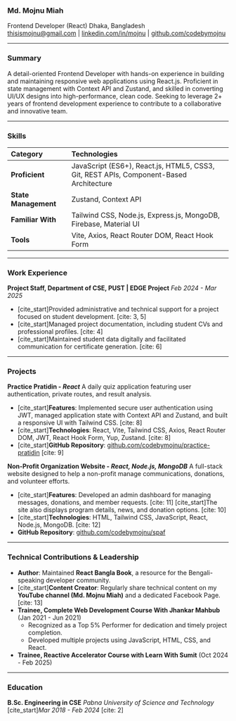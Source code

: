 ### **Md. Mojnu Miah**

Frontend Developer (React)
Dhaka, Bangladesh <br/>
thisismojnu@gmail.com | [linkedin.com/in/mojnu](https://www.google.com/search?q=https://linkedin.com/in/mojnu) | [github.com/codebymojnu](https://github.com/codebymojnu)

---

### **Summary**

A detail-oriented Frontend Developer with hands-on experience in building and maintaining responsive web applications using React.js. Proficient in state management with Context API and Zustand, and skilled in converting UI/UX designs into high-performance, clean code. Seeking to leverage 2+ years of frontend development experience to contribute to a collaborative and innovative team.

---

### **Skills**

| Category             | Technologies                                                                           |
| :------------------- | :------------------------------------------------------------------------------------- |
| **Proficient**       | JavaScript (ES6+), React.js, HTML5, CSS3, Git, REST APIs, Component-Based Architecture |
| **State Management** | Zustand, Context API                                                                   |
| **Familiar With**    | Tailwind CSS, Node.js, Express.js, MongoDB, Firebase, Material UI                      |
| **Tools**            | Vite, Axios, React Router DOM, React Hook Form                                         |

---

### **Work Experience**

**Project Staff, Department of CSE, PUST | EDGE Project**
_Feb 2024 - Mar 2025_

- [cite\_start]Provided administrative and technical support for a project focused on student development. [cite: 3, 5]
- [cite\_start]Managed project documentation, including student CVs and professional profiles. [cite: 4]
- [cite\_start]Maintained student data digitally and facilitated communication for certificate generation. [cite: 6]

---

### **Projects**

**Practice Pratidin - _React_**
A daily quiz application featuring user authentication, private routes, and result analysis.

- [cite\_start]**Features**: Implemented secure user authentication using JWT, managed application state with Context API and Zustand, and built a responsive UI with Tailwind CSS. [cite: 8]
- [cite\_start]**Technologies**: React, Vite, Tailwind CSS, Axios, React Router DOM, JWT, React Hook Form, Yup, Zustand. [cite: 8]
- [cite\_start]**GitHub Repository**: [github.com/codebymojnu/practice-pratidin](https://www.google.com/search?q=https://github.com/codebymojnu/practice-pratidin) [cite: 9]

**Non-Profit Organization Website - _React, Node.js, MongoDB_**
A full-stack website designed to help a non-profit manage communications, donations, and volunteer efforts.

- [cite\_start]**Features**: Developed an admin dashboard for managing messages, donations, and member requests. [cite: 11] [cite\_start]The site also displays program details, news, and donation options. [cite: 10]
- [cite\_start]**Technologies**: HTML, Tailwind CSS, JavaScript, React, Node.js, MongoDB. [cite: 12]
- **GitHub Repository**: [github.com/codebymojnu/spaf](https://www.google.com/search?q=https://github.com/codebymojnu/spaf)

---

### **Technical Contributions & Leadership**

- **Author**: Maintained **React Bangla Book**, a resource for the Bengali-speaking developer community.
- [cite\_start]**Content Creator**: Regularly share technical content on my **YouTube channel (Md. Mojnu Miah)** and a dedicated Facebook Page. [cite: 13]
- **Trainee, Complete Web Development Course With Jhankar Mahbub** (Jan 2021 - Jun 2021)
  - Recognized as a Top 5% Performer for dedication and timely project completion.
  - Developed multiple projects using JavaScript, HTML, CSS, and React.
- **Trainee, Reactive Accelerator Course with Learn With Sumit** (Oct 2024 - Feb 2025)

---

### **Education**

**B.Sc. Engineering in CSE**
_Pabna University of Science and Technology_
[cite\_start]_Mar 2018 - Feb 2024_ [cite: 2]
